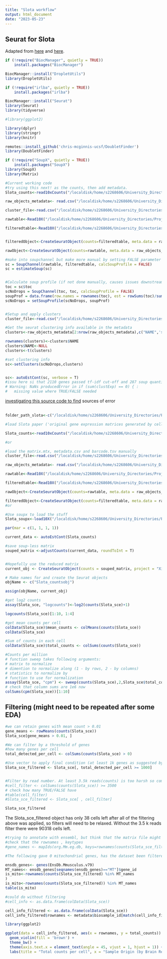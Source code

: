 ```yaml
---
title: "Slota workflow"
output: html_document
date: "2023-05-23"
---
```


## Seurat for Slota

Adapted from [here](https://bioconductor.org/packages/release/bioc/vignettes/DropletUtils/inst/doc/DropletUtils.html#reading-in-10x-genomics-data) and [here](https://www.singlecellcourse.org/scrna-seq-analysis-with-bioconductor.html).

```r
if (!require("BiocManager", quietly = TRUE))
    install.packages("BiocManager")

BiocManager::install("DropletUtils")
library(DropletUtils)

if (!require("irlba", quietly = TRUE))
    install.packages("irlba")

BiocManager::install("Seurat")
library(Seurat)
library(tidyverse)

#library(ggplot2)

library(dplyr)
library(stringr)
library(knitr)

remotes::install_github('chris-mcginnis-ucsf/DoubletFinder')
library(DoubletFinder)

if (!require("SoupX", quietly = TRUE))
    install.packages("SoupX")
library(SoupX)
library(Matrix)
```

```r
#Current working code 
#try using this next! as the counts, then add metadata.
Slota_counts<-read10xCounts("/localdisk/home/s2268606/University_Directories/Project_23/External_datasets/Slota_paper_original_format/", col.names=TRUE)

raw_objects_metadata<- read.csv("/localdisk/home/s2268606/University_Directories/Project_23/External_datasets/Slota_paper/metadata.csv")

cluster_file<-read.csv("/localdisk/home/s2268606/University_Directories/Project_23/External_datasets/Slota_paper_original_format/cluster_file.csv")

rawtable<-Read10X("/localdisk/home/s2268606/University_Directories/Project_23/External_datasets/Slota_paper/raw_feature_bc_matrix")

filteredtable<-Read10X("/localdisk/home/s2268606/University_Directories/Project_23/External_datasets/Slota_paper/filtered_feature_bc_matrix/")


filteredObject<-CreateSeuratObject(counts=filteredtable, meta.data = raw_objects_metadata)

rawObject<-CreateSeuratObject(counts=rawtable, meta.data = raw_objects_metadata )

#make into soupchannel but make more manual by setting FALSE parameter
sc = SoupChannel(rawtable, filteredtable, calcSoupProfile = FALSE)
sc = estimateSoup(sc)


#Calculate soup profile (if not done manually, causes issues downstream due to Nan values)
toc = sc$toc
scNoDrops = SoupChannel(toc, toc, calcSoupProfile = FALSE)
soupProf = data.frame(row.names = rownames(toc), est = rowSums(toc)/sum(toc), counts = rowSums(toc))
scNoDrops = setSoupProfile(scNoDrops, soupProf)


#Setup and apply clusters
cluster_file<-read.csv("/localdisk/home/s2268606/University_Directories/Project_23/External_datasets/Slota_paper_original_format/cluster_file.csv")

#Get the seurat clustering info available in the metadata
clusters<-raw_objects_metadata[2:nrow(raw_objects_metadata),c("NAME",'seurat_clusters')]

rownames(clusters)<-clusters$NAME
clusters$NAME<-NULL
clusters<-t(clusters)

#set clustering info
sc<-setClusters(scNoDrops,clusters)


sc<- autoEstCont(sc, verbose = T)
#issu here si that 2110 genes passed tf-idf cut-off and 287 soup quantile filter.  Taking the top 100.
# Warning: NaNs producedError in if (sum(clustExp) == 0) { : 
#   missing value where TRUE/FALSE needed


```

[investigating this source code to find](https://rdrr.io/github/constantAmateur/SoupX/src/R/setProperties.R#:~:text=if(length(clusters)!%3Dnrow(sc%24metaData))%7B%0A%20%20%20%20%20%20stop(%22Invalid%20cluster%20specification.%20%20See%20help.%22)%0A%20%20%20%20%7Delse%7B) sources of error\
\

```r
folder_path_slota<-c("/localdisk/home/s2268606/University_Directories/Project_23/External_datasets/Slota_paper")

#load Slota paper ('original gene expression matrices generated by cellranger' according to https://singlecell.broadinstitute.org/single_cell/study/SCP1962/dysregulation-of-neuroprotective-astrocytes-a-spectrum-of-microglial-activation-states-and-altered-hippocampal-neurogenesis-are-revealed-by-single-cell-rna-sequencing-in-prion-disease#study-download)

Slota_counts<-read10xCounts("/localdisk/home/s2268606/University_Directories/Project_23/External_datasets/Slota_paper_original_format/", col.names=TRUE)

#or

#load the matrix.mtx, metadata.csv and barcode.tsv manually
cluster_file<-read.csv("/localdisk/home/s2268606/University_Directories/Project_23/External_datasets/Slota_paper_original_format/cluster_file.csv")

raw_objects_metadata<- read.csv("/localdisk/home/s2268606/University_Directories/Project_23/External_datasets/Slota_paper/metadata.csv")

rawtable<-Read10X("/localdisk/home/s2268606/University_Directories/Project_23/External_datasets/Slota_paper/raw_feature_bc_matrix")

filteredtable<-Read10X("/localdisk/home/s2268606/University_Directories/Project_23/External_datasets/Slota_paper/filtered_feature_bc_matrix/")

rawObject<-CreateSeuratObject(counts=rawtable, meta.data = raw_objects_metadata )

filteredObject<-CreateSeuratObject(counts=filteredtable, meta.data = raw_objects_metadata)
#or

#Use soupx to load the stuff
Slota_soupx<-load10X("/localdisk/home/s2268606/University_Directories/Project_23/External_datasets/Slota_paper_original_format/")

```

```r
par(mar = c(1, 1, 1, 1))

current_data <- autoEstCont(Slota_counts)

#save soup-less matrix
souped_matrix <-adjustCounts(current_data, roundToInt = T)


#Hopefully use the reduced matrix
current_obj <- CreateSeuratObject(counts = souped_matrix, project = "Ximerakis")

# Make names for and create the Seurat objects
objName <- c("Slota_countsobj")

assign(objName, current_obj)
```

```r
#get log2 counts
assay(Slota_sce, "logcounts")<-log2(counts(Slota_sce)+1)
```

```r
logcounts(Slota_sce)[1:10, 1:4]
```

```r
#get mean counts per cell
colData(Slota_sce)$mean_counts <- colMeans(counts(Slota_sce))
colData(Slota_sce)
```

```r
#Sum of counts in each cell
colData(Slota_sce)$total_counts <- colSums(counts(Slota_sce))
```

```r
#Counts per million
# function sweep takes following arguments:
# matrix to normalize
# dimention to normalize along (1 - by rows, 2 - by columns)
# statistics to normalize by
# function to use for normalization
assay(Slota_sce, "cpm") <- sweep(counts(Slota_sce),2,Slota_sce$total_counts/1e6,'/')
# check that column sums are 1e6 now
colSums(cpm(Slota_sce))[1:10]
```

## Filtering (might need to be repeated after some EDA)

```r
#we can retain genes with mean count > 0.01
gene_means <- rowMeans(counts(Slota_sce))
Slota_sce[gene_means > 0.01, ]

#We can filter by a threshold of genes
#how many genes per cell
total_detected_per_cell <- colSums(counts(Slota_sce) > 0)

#Use vector to apply final condition (at least 1k genes as suggested by Nick on 23/05/2023)
Slota_sce_filtered <- Slota_sce[, total_detected_per_cell >= 1000]


#Filter by read number. At least 3.5k reads(counts) is too harsh so commented out (see note below)
#cell_filter <- colSums(counts(Slota_sce)) >= 3500
# check how many TRUE/FALSE have
#table(cell_filter)
#Slota_sce_filtered <- Slota_sce[ , cell_filter]

Slota_sce_filtered
```

The Slota_sce_filtered object has only 38 cells left after all of the filtering above was applied, so filters will need to be relaxed. Without the 3.5 k reads filter there were 90318 cells left.

```r
#trying to annotate with ensembl, but think that the matrix file might already have this.
#check that the rownames , keytypes
#gene_names <- mapIds(org.Mm.eg.db, keys=rownames(counts(Slota_sce_filtered)), keytype='ENSEMBL',columns='SYMBOL', column='SYMBOL')

#The following gave 0 mitochondrial genes, has the dataset been filtered already?

ensdb_genes<- genes(EnsDb.Mmusculus.v79)
MT_names<- ensdb_genes[seqnames(ensdb_genes)=="MT"]$gene_id
is_mito<-rownames(counts(Slota_sce_filtered) %in% MT_names
)
is_mito<-rownames(counts(Slota_sce_filtered)) %in% MT_names
table(is_mito)
```

```r
#could do without filtering
#cell_info <- as.data.frame(colData(Slota_sce))

cell_info_filtered <- as.data.frame(colData(Slota_sce))
cell_info_filtered$rownames <- metadata$biosample_id[match(cell_info_filtered$Barcode, metadata$NAME)]
```

```r
library(ggplot2)

ggplot(data = cell_info_filtered, aes(x = rownames, y = total_counts)) +
  geom_violin(fill = 'brown') +
  theme_bw() +
  theme(axis.text.x = element_text(angle = 45, vjust = 1, hjust = 1)) +
  labs(title = "Total counts per cell", x = "Sample Origin (by Brain Region)")

```

